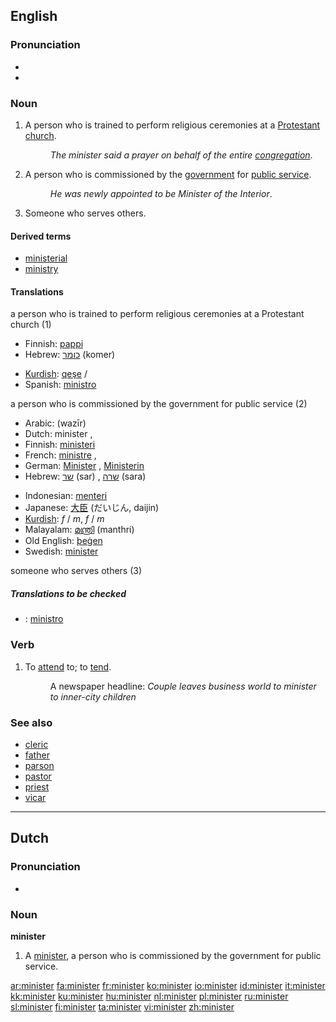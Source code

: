 {{see|Minister}}

==English==

===Pronunciation===
*{{IPA|/'mɪnɪstɜɻ/}}
*{{audio|en-us-minister.ogg|Audio (US)}}



===Noun===
{{en-noun}}

# A person who is trained to perform religious ceremonies at a [[Protestant]] [[church]].
#: ''The minister said a prayer on behalf of the entire [[congregation]]''.
# A person who is commissioned by the [[government]] for [[public service]].
#: ''He was newly appointed to be Minister of the Interior''.
# Someone who serves others.

====Derived terms====
*[[ministerial]]
*[[ministry]]

====Translations====
;a person who is trained to perform religious ceremonies at a Protestant church (1)
{{top}}
*Finnish: [[pappi]]
*Hebrew: [[כומר]] (komer) {{m}}
{{mid}}
*[[Kurdish]]: [[qeşe]] {{f}} / {{m}}
*Spanish: [[ministro]]
{{bottom}}

;a person who is commissioned by the government for public service (2)
{{top}}
*Arabic: {{ARchar|[[وزير]]}} (wazīr) {{m}}
*Dutch: minister {{m}}, {{f}}
*Finnish: [[ministeri]]
*French: [[ministre]] {{m}}, {{f}}
*German: [[Minister]] {{m}}, [[Ministerin]] {{f}}
*Hebrew: [[שר]] (sar) {{m}}, [[שרה]] (sara) {{f}}
{{mid}}
*Indonesian: [[menteri]]
*Japanese: [[大臣]] (だいじん, daijin)
*[[Kurdish]]: {{trad|ku|wezîr}} ''f'' / ''m'', {{trad|ku|şalyar}} ''f'' / ''m''
*Malayalam: [[മന്ത്രി]] (manthri)
*Old English: [[þegen|þeġen]]
*Swedish: [[minister]]
{{bottom}}

;someone who serves others (3)
{{top}}
{{mid}}
{{bottom}}

=====Translations to be checked=====
{{checktrans}}

*{{ttbc|Interlingua}}: [[ministro]]

===Verb===
{{en-verb}}

# {{transitive}} To [[attend]] to; to [[tend]].
#: A newspaper headline: ''Couple leaves business world to minister to inner-city children''

===See also===
*[[cleric]]
*[[father]]
*[[parson]]
*[[pastor]]
*[[priest]]
*[[vicar]]

----

==Dutch==

===Pronunciation===
*{{IPA|/mi'nistər/}}

===Noun===
'''minister'''

# A [[minister]], a person who is commissioned by the government for public service.

[[ar:minister]]
[[fa:minister]]
[[fr:minister]]
[[ko:minister]]
[[io:minister]]
[[id:minister]]
[[it:minister]]
[[kk:minister]]
[[ku:minister]]
[[hu:minister]]
[[nl:minister]]
[[pl:minister]]
[[ru:minister]]
[[sl:minister]]
[[fi:minister]]
[[ta:minister]]
[[vi:minister]]
[[zh:minister]]
